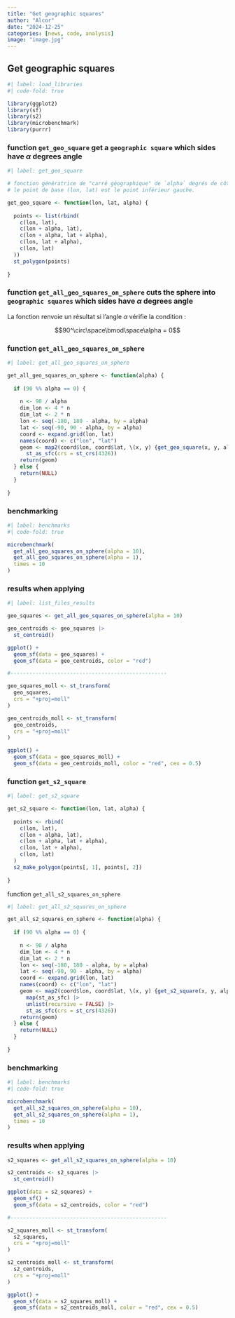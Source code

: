 ```yaml
---
title: "Get geographic squares"
author: "Alcor"
date: "2024-12-25"
categories: [news, code, analysis]
image: "image.jpg"
---
```


## Get geographic squares

```r
#| label: load_libraries
#| code-fold: true

library(ggplot2)
library(sf)
library(s2)
library(microbenchmark)
library(purrr)

```

### function `get_geo_square` get a `geographic square` which sides have $\alpha$ degrees angle

```r
#| label: get_geo_square

# fonction génératrice de "carré géographique" de `alpha` degrés de côté
# le point de base (lon, lat) est le point inférieur gauche. 

get_geo_square <- function(lon, lat, alpha) {
  
  points <- list(rbind(
    c(lon, lat),
    c(lon + alpha, lat),
    c(lon + alpha, lat + alpha),
    c(lon, lat + alpha),
    c(lon, lat)
  ))
  st_polygon(points)
  
}

```


### function `get_all_geo_squares_on_sphere` cuts the sphere into `geographic squares` which sides have $\alpha$ degrees angle

::: {.callout-note collapse="false"}

La fonction renvoie un résultat si l'angle $\alpha$ vérifie la condition :

$$90^\circ\space\bmod\space\alpha = 0$$
:::

### function `get_all_geo_squares_on_sphere`

```r
#| label: get_all_geo_squares_on_sphere

get_all_geo_squares_on_sphere <- function(alpha) {
  
  if (90 %% alpha == 0) {
    
    n <- 90 / alpha
    dim_lon <- 4 * n
    dim_lat <- 2 * n
    lon <- seq(-180, 180 - alpha, by = alpha)
    lat <- seq(-90, 90 - alpha, by = alpha)
    coord <- expand.grid(lon, lat)
    names(coord) <- c("lon", "lat")
    geom <- map2(coord$lon, coord$lat, \(x, y) {get_geo_square(x, y, alpha)}) |> 
      st_as_sfc(crs = st_crs(4326))
    return(geom)
  } else {
    return(NULL)
  }
  
}

```

### benchmarking

```r
#| label: benchmarks
#| code-fold: true

microbenchmark(
  get_all_geo_squares_on_sphere(alpha = 10),
  get_all_geo_squares_on_sphere(alpha = 1),
  times = 10
)

```

### results when applying

```r
#| label: list_files_results

geo_squares <- get_all_geo_squares_on_sphere(alpha = 10)

geo_centroids <- geo_squares |> 
  st_centroid()

ggplot() +
  geom_sf(data = geo_squares) +
  geom_sf(data = geo_centroids, color = "red")

#--------------------------------------------------

geo_squares_moll <- st_transform(
  geo_squares,
  crs = "+proj=moll"
)

geo_centroids_moll <- st_transform(
  geo_centroids,
  crs = "+proj=moll"
)

ggplot() +
  geom_sf(data = geo_squares_moll) +
  geom_sf(data = geo_centroids_moll, color = "red", cex = 0.5)

```

### function `get_s2_square`

```r
#| label: get_s2_square

get_s2_square <- function(lon, lat, alpha) {
  
  points <- rbind(
    c(lon, lat),
    c(lon + alpha, lat),
    c(lon + alpha, lat + alpha),
    c(lon, lat + alpha),
    c(lon, lat)
  )
  s2_make_polygon(points[, 1], points[, 2])
  
}

```

function `get_all_s2_squares_on_sphere`

```r
#| label: get_all_s2_squares_on_sphere

get_all_s2_squares_on_sphere <- function(alpha) {
  
  if (90 %% alpha == 0) {
    
    n <- 90 / alpha
    dim_lon <- 4 * n
    dim_lat <- 2 * n
    lon <- seq(-180, 180 - alpha, by = alpha)
    lat <- seq(-90, 90 - alpha, by = alpha)
    coord <- expand.grid(lon, lat)
    names(coord) <- c("lon", "lat")
    geom <- map2(coord$lon, coord$lat, \(x, y) {get_s2_square(x, y, alpha)}) |>
      map(st_as_sfc) |> 
      unlist(recursive = FALSE) |> 
      st_as_sfc(crs = st_crs(4326))
    return(geom)
  } else {
    return(NULL)
  }
  
}

```

### benchmarking

```r
#| label: benchmarks
#| code-fold: true

microbenchmark(
  get_all_s2_squares_on_sphere(alpha = 10),
  get_all_s2_squares_on_sphere(alpha = 1),
  times = 10
)

```

### results when applying

```r

s2_squares <- get_all_s2_squares_on_sphere(alpha = 10)

s2_centroids <- s2_squares |> 
  st_centroid()

ggplot(data = s2_squares) +
  geom_sf() +
  geom_sf(data = s2_centroids, color = "red")

#--------------------------------------------------

s2_squares_moll <- st_transform(
  s2_squares,
  crs = "+proj=moll"
)

s2_centroids_moll <- st_transform(
  s2_centroids,
  crs = "+proj=moll"
)

ggplot() +
  geom_sf(data = s2_squares_moll) +
  geom_sf(data = s2_centroids_moll, color = "red", cex = 0.5)

```


